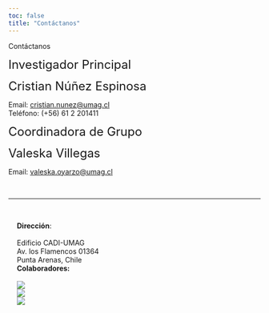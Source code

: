 ```yaml
---
toc: false
title: "Contáctanos"
---
```


::: subnavbar
:::

::: {.display-5 .column-page}
Contáctanos
:::

::: {.grid .column-page .gap-3}
::: {.g-col-6}
[Investigador Principal]{style="font-size: 1.5rem"}
:::
::: {.g-col-6}
[Cristian Núñez Espinosa]{style="font-size: 1.5rem"}

Email: [cristian.nunez\@umag.cl](mailto:cristian.nunez\@umag.cl)\
Teléfono: (+56) 61 2 201411
:::

::: {.g-col-6}
[Coordinadora de Grupo]{style="font-size: 1.5rem"}
:::
::: {.g-col-6}
[Valeska Villegas]{style="font-size: 1.5rem"}

Email: [valeska.oyarzo\@umag.cl](mailto:valeska.oyarzo\@umag.cl)\
:::
:::

<br>

<hr class="column-screen-inset">

<br>

```{=html}
<div class="grid column-screen-inset" style="--bs-columns: 4; margin-left: 17px !important; margin-right: 17px !important;">
  <div class="g-col-4 g-col-md-1">
    <div>
    <strong>Dirección</strong>:<br>
    <br>
    Edificio CADI-UMAG<br>
    Av. los Flamencos 01364<br>
    Punta Arenas, Chile<br>
    </div>
  </div>
  
  <div class="g-col-4 g-col-md-3">
  <strong>Colaboradores:</strong>
  <br>
  <br>
    <div class="grid justify-content-center mx-auto gap-2" style="--bs-columns: 12; --bs-rows: 2;">
      <div class="g-col-12 g-col-sm-4 my-auto mx-auto">
        <img src="images/partners/mediantar.png" style="max-height: 8em; width: auto;">
      </div>
      
      <div class="g-col-12 g-col-sm-4 my-auto mx-auto">
        <img src="images/partners/habitat.png" style="max-height: 8em; width: auto;">
      </div>
      
      <div class="g-col-12 g-col-sm-4 my-auto mx-auto">
        <img src="images/partners/cies.png" style="max-height: 8em; width: auto;">
      </div>
    </div>
  </div>
</div>
```
